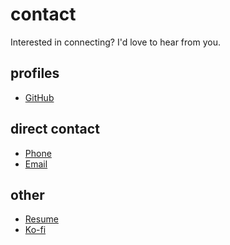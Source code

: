 # contact

Interested in connecting? I'd love to hear from you.

## profiles

- [GitHub](https://github.com/computergnome99)

## direct contact

- [Phone](tel:616-552-3988)
- [Email](mailto:me@calvinbonner.com)

## other

- [Resume](resume.calvinbonner.dev)
- [Ko-fi](https://ko-fi.com/calvinbonner)
